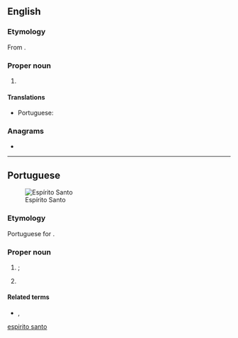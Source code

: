 ==English==
{{wikipedia}}

===Etymology===
From {{bor|en|pt|Espírito Santo||Holy Ghost}}.

===Proper noun===
{{en-proper noun|head=Espírito Santo}}

# {{place:Brazil/state|en|capital=Vitória|region=Southeast Region}}

====Translations====
{{trans-top|state in south-eastern Brazil}}
* Portuguese: {{t+|pt|Espírito Santo|m}}
{{trans-mid}}
{{trans-bottom}}

===Anagrams===
* {{anagrams|en|a=aeiinooprsstt|operationists}}

[[Category:English terms spelled with Í|espirito santo]]

----

==Portuguese==
[[Image:Brazil State EspiritoSanto.svg|thumb|Espírito Santo]]

===Etymology===
Portuguese for {{m|en|Holy Ghost}}.

===Proper noun===
{{pt-proper noun|m}}

# {{lb|pt|Christianity}} {{l|en|Holy Ghost}}; {{l|en|Holy Spirit}} {{gloss|one of the three figures of the Holy Trinity}}
# {{place:Brazil/state|pt|capital=Vitória|region=Southeast Region}}
#: {{syn|pt|ES}} {{gloss|abbreviation}}

====Related terms====
* {{l|pt|capixaba}}, {{l|pt|espírito-santense}} {{gloss|[[demonym]]s of the state}}